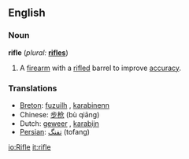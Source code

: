 ==English==

===Noun===
{{wikipedia}}
'''rifle''' (''plural:'' '''[[rifles]]''')
# A [[firearm]] with a [[rifled]] barrel to improve [[accuracy]].

===Translations===
*[[Breton]]: [[fuzuilh]] {{f}}, [[karabinenn]] {{f}}
*Chinese: [[步枪]] (bù qiāng)
*Dutch: [[geweer]] {{n}}, [[karabijn]] {{f}}
*[[Persian]]: [[تفنگ]] (tofang)

[[io:Rifle]]
[[it:rifle]]